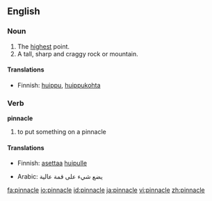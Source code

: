 ==English==
===Noun===
{{en-noun}}

# The [[high]]est point.
# A tall, sharp and craggy rock or mountain.

====Translations====
{{trans-top|The highest point}}
*Finnish: [[huippu]], [[huippukohta]]
{{trans-mid}}
{{trans-bottom}}

{{trans-top|A tall, sharp and craggy rock or mountain}}
{{trans-mid}}
{{trans-bottom}}

===Verb===
'''pinnacle'''

# to put something on a pinnacle

====Translations====
{{trans-top|to put something on a pinnacle}}
*Finnish: [[asettaa]] [[huippu|huipulle]]
{{trans-mid}}
{{trans-bottom}}
*Arabic: يضع شيء على قمة عالية
[[fa:pinnacle]]
[[io:pinnacle]]
[[id:pinnacle]]
[[ja:pinnacle]]
[[vi:pinnacle]]
[[zh:pinnacle]]